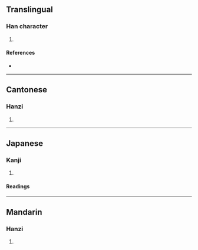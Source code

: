 {{character info/new}}
==Translingual==

===Han character===
{{Han char|rn=75|rad=木|as=11|sn=15|four=|canj=DWJC|ids=⿰木貫}}

# {{defn|Han|sort=木11}}

====References====
* {{Han ref|kx=0549.170|dkj=15416|hdz=21286.020|uh=6A0C|ud=27148}}

----

==Cantonese==

===Hanzi===
{{yue-hanzi|jyut=[[gun3]], [[gwun3]]|y=gun3, gwun3}}

# {{defn|lang=yue|sort=木11}}

----

==Japanese==

===Kanji===
{{ja-kanji|grade=|rs=木11}}

# {{defn|lang=ja|sort=木11}}

====Readings====
{{ja-readings|on=[[かん]] (kan)|kun=}}

----

==Mandarin==

===Hanzi===
{{cmn-hanzi|pin=[[guàn]] ([[guan4]])|wg=kuan<sup>4</sup>}}

# {{defn|lang=cmn|sort=木11}}